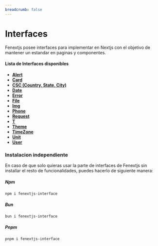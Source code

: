 ```yaml
---
breadcrumb: false
---
```


# Interfaces

Fenextjs posee interfaces para implementar en Nextjs con el objetivo de mantener un estandar en paginas y componentes.

#### **Lista de Interfaces disponibles**

- **[Alert](/interface/alert)**
- **[Card](/interface/card)**
- **[CSC (Country, State, City)](/interface/csc)**
- **[Date](/interface/date)**
- **[Error](/interface/error)**
- **[File](/interface/file)**
- **[Img](/interface/img)**
- **[Phone](/interface/phone)**
- **[Request](/interface/request)**
- **[T](/interface/t)**
- **[Theme](/interface/theme)**
- **[TimeZone](/interface/timezone)**
- **[Unit](/interface/unit)**
- **[User](/interface/user)**

### Instalacion independiente

En caso de que solo quieras usar la parte de interfaces de Fenextjs sin installar el resto de funcionalidades, puedes hacerlo de siguiente manera:

##### Npm

```code copy
npm i fenextjs-interface
```

##### Bun

```code copy
bun i fenextjs-interface
```

##### Pnpm

```code copy
pnpm i fenextjs-interface
```
